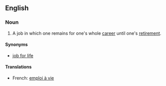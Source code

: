 ==English==
===Noun===
{{en-noun|sg=[[lifetime]] [[job]]}}

#{{italbrac|US}} A job in which one remains for one's whole [[career]] until one's [[retirement]].

====Synonyms====
*[[job for life]]

====Translations====
*French: [[emploi à vie]] {{m}}